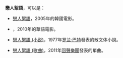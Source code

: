 '''戀人絮語'''，可以是：

*[[戀人絮語|戀人絮語]]，2005年的韓國電影。

*{{tsl|yue|戀人絮語|戀人絮語 (2010年電影)}}，2010年的華語電影。

*[[戀人絮語_(小说)|戀人絮語 (小说)]]，1977年[[罗兰·巴特|罗兰·巴特]]發表的散文体小說。

*[[戀人絮語_(歌曲)|戀人絮語 (歌曲)]]，2011年[[回聲樂團|回聲樂團]]發表的單曲。

{{disambig|Cat=四字作品消歧義}}